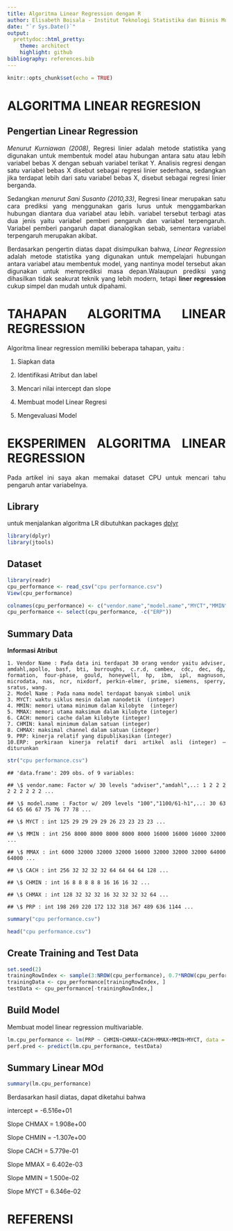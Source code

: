 ```yaml
---
title: Algoritma Linear Regression dengan R
author: Elisabeth Boisala - Institut Teknologi Statistika dan Bisnis Muhammadiyah Semarang
date: "`r Sys.Date()`"
output:
  prettydoc::html_pretty:
    theme: architect
    highlight: github
bibliography: references.bib
---
```


```{=html}
<style>
body{
text-align: justify}
</style>
```
```r
knitr::opts_chunk$set(echo = TRUE)
```

# ALGORITMA LINEAR REGRESION

## Pengertian Linear Regression

*Menurut Kurniawan (2008)*, Regresi linier adalah metode statistika yang digunakan untuk membentuk model atau hubungan antara satu atau lebih variabel bebas X dengan sebuah variabel terikat Y. Analisis regresi dengan satu variabel bebas X disebut sebagai regresi linier sederhana, sedangkan jika terdapat lebih dari satu variabel bebas X, disebut sebagai regresi linier berganda.

Sedangkan *menurut Sani Susanto (2010,33)*, Regresi linear merupakan satu cara prediksi yang menggunakan garis lurus untuk menggambarkan hubungan diantara dua variabel atau lebih. variabel tersebut terbagi atas dua jenis yaitu variabel pemberi pengaruh dan variabel terpengaruh. Variabel pemberi pangaruh dapat dianalogikan sebab, sementara variabel terpengaruh merupakan akibat.

Berdasarkan pengertin diatas dapat disimpulkan bahwa, *Linear Regression* adalah metode statistika yang digunakan untuk mempelajari hubungan antara variabel atau membentuk model, yang nantinya model tersebut akan digunakan untuk memprediksi masa depan.Walaupun prediksi yang dihasilkan tidak seakurat teknik yang lebih modern, tetapi **liner regression** cukup simpel dan mudah untuk dipahami.

# TAHAPAN ALGORITMA LINEAR REGRESSION

Algoritma linear regression memiliki beberapa tahapan, yaitu :

   1. Siapkan data

   2. Identifikasi Atribut dan label
  
   3. Mencari nilai intercept dan slope

   4. Membuat model Linear Regresi

   5. Mengevaluasi Model
 
# EKSPERIMEN ALGORITMA LINEAR REGRESSION

Pada artikel ini saya akan memakai dataset CPU untuk mencari tahu pengaruh antar variabelnya.

## Library

untuk menjalankan algoritma LR dibutuhkan packages [dplyr](https://www.rdocumentation.org/packages/dplyr/versions/1.0.10)

```r
library(dplyr)
library(jtools)
```

## Dataset

```r
library(readr)
cpu_performance <- read_csv("cpu performance.csv")
View(cpu_performance)
```

```r
colnames(cpu_performance) <- c("vendor.name","model.name","MYCT","MMIN","MMAX","CACH","CHMIN","CHMAX","PRP","ERP")
cpu_performance <- select(cpu_performance, -c("ERP"))


```

## Summary Data

**Informasi Atribut**

    1. Vendor Name : Pada data ini terdapat 30 orang vendor yaitu adviser, amdahl,apollo, basf, bti, burroughs, c.r.d, cambex, cdc, dec, dg, formation, four-phase, gould, honeywell, hp, ibm, ipl, magnuson, microdata, nas, ncr, nixdorf, perkin-elmer, prime, siemens, sperry, sratus, wang.
    2. Model Name : Pada nama model terdapat banyak simbol unik
    3. MYCT: waktu siklus mesin dalam nanodetik  (integer)
    4. MMIN: memori utama minimum dalam kilobyte  (integer)
    5. MMAX: memori utama maksimum dalam kilobyte (integer)
    6. CACH: memori cache dalam kilobyte (integer)
    7. CHMIN: kanal minimum dalam satuan (integer)
    8. CHMAX: maksimal channel dalam satuan (integer) 
    9. PRP: kinerja relatif yang dipublikasikan (integer)
    10.ERP: perkiraan kinerja relatif dari artikel asli (integer) –diturunkan

```r
str("cpu performance.csv")
```

    ## 'data.frame': 209 obs. of 9 variables:

    ## \$ vendor.name: Factor w/ 30 levels "adviser","amdahl",..: 1 2 2 2 2 2 2 2 2 2 ...

    ## \$ model.name : Factor w/ 209 levels "100","1100/61-h1",..: 30 63 64 65 66 67 75 76 77 78 ...

    ## \$ MYCT : int 125 29 29 29 29 26 23 23 23 23 ...

    ## \$ MMIN : int 256 8000 8000 8000 8000 8000 16000 16000 16000 32000 ...

    ## \$ MMAX : int 6000 32000 32000 32000 16000 32000 32000 32000 64000 64000 ...

    ## \$ CACH : int 256 32 32 32 32 64 64 64 64 128 ...

    ## \$ CHMIN : int 16 8 8 8 8 8 16 16 16 32 ...

    ## \$ CHMAX : int 128 32 32 32 16 32 32 32 32 64 ...

    ## \$ PRP : int 198 269 220 172 132 318 367 489 636 1144 ...

```r
summary("cpu performance.csv")
```

```r
head("cpu performance.csv")
```

## Create Training and Test Data

```r
set.seed(2)
trainingRowIndex <- sample(3:NROW(cpu_performance), 0.7*NROW(cpu_performance))
trainingData <- cpu_performance[trainingRowIndex, ]
testData <- cpu_performance[-trainingRowIndex,]
```

## Build Model

Membuat model linear regression multivariable.

```r
lm.cpu_performance <- lm(PRP ~ CHMIN+CHMAX+CACH+MMAX+MMIN+MYCT, data = trainingData)
perf.pred <- predict(lm.cpu_performance, testData)
```

## Summary Linear MOd

```r
summary(lm.cpu_performance)
```
Berdasarkan hasil diatas, dapat diketahui bahwa 

intercept   = -6.516e+01

Slope CHMAX =  1.908e+00 

Slope CHMIN = -1.307e+00

Slope CACH  =  5.779e-01

Slope MMAX  =  6.402e-03

Slope MMIN  =  1.500e-02

Slope MYCT  =  6.346e-02


# REFERENSI

